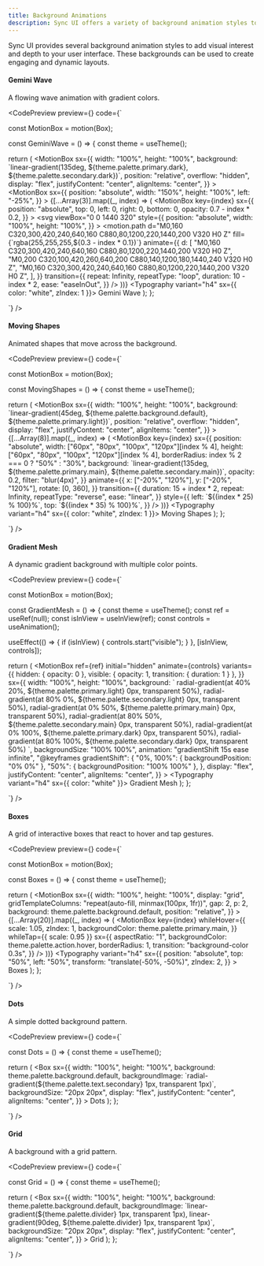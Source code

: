 ```yaml
---
title: Background Animations
description: Sync UI offers a variety of background animation styles to enhance your user interface.
---
```


Sync UI provides several background animation styles to add visual interest and depth to your user interface. These backgrounds can be used to create engaging and dynamic layouts.

#### Gemini Wave

A flowing wave animation with gradient colors.

<CodePreview
  preview={<BackgroundVariants variant="geminiWave" />}
  code={`

const MotionBox = motion(Box);

const GeminiWave = () => {
  const theme = useTheme();

  return (
    <MotionBox
      sx={{
        width: "100%",
        height: "100%",
        background: \`linear-gradient(135deg, \${theme.palette.primary.dark}, \${theme.palette.secondary.dark})\`,
        position: "relative",
        overflow: "hidden",
        display: "flex",
        justifyContent: "center",
        alignItems: "center",
      }}
    >
      <MotionBox
        sx={{
          position: "absolute",
          width: "150%",
          height: "100%",
          left: "-25%",
        }}
      >
        {[...Array(3)].map((_, index) => (
          <MotionBox
            key={index}
            sx={{
              position: "absolute",
              top: 0,
              left: 0,
              right: 0,
              bottom: 0,
              opacity: 0.7 - index * 0.2,
            }}
          >
            <svg
              viewBox="0 0 1440 320"
              style={{
                position: "absolute",
                width: "100%",
                height: "100%",
              }}
            >
              <motion.path
                d="M0,160 C320,300,420,240,640,160 C880,80,1200,220,1440,200 V320 H0 Z"
                fill={\`rgba(255,255,255,\${0.3 - index * 0.1})\`}
                animate={{
                  d: [
                    "M0,160 C320,300,420,240,640,160 C880,80,1200,220,1440,200 V320 H0 Z",
                    "M0,200 C320,100,420,260,640,200 C880,140,1200,180,1440,240 V320 H0 Z",
                    "M0,160 C320,300,420,240,640,160 C880,80,1200,220,1440,200 V320 H0 Z",
                  ],
                }}
                transition={{
                  repeat: Infinity,
                  repeatType: "loop",
                  duration: 10 - index * 2,
                  ease: "easeInOut",
                }}
              />
            </svg>
          </MotionBox>
        ))}
      </MotionBox>
      <Typography variant="h4" sx={{ color: "white", zIndex: 1 }}>
        Gemini Wave
      </Typography>
    </MotionBox>
  );
};

`}
/>

#### Moving Shapes

Animated shapes that move across the background.

<CodePreview
  preview={<BackgroundVariants variant="movingShapes" />}
  code={`

const MotionBox = motion(Box);

const MovingShapes = () => {
  const theme = useTheme();

  return (
    <MotionBox
      sx={{
        width: "100%",
        height: "100%",
        background: \`linear-gradient(45deg, \${theme.palette.background.default}, \${theme.palette.primary.light})\`,
        position: "relative",
        overflow: "hidden",
        display: "flex",
        justifyContent: "center",
        alignItems: "center",
      }}
    >
      {[...Array(8)].map((_, index) => (
        <MotionBox
          key={index}
          sx={{
            position: "absolute",
            width: ["60px", "80px", "100px", "120px"][index % 4],
            height: ["60px", "80px", "100px", "120px"][index % 4],
            borderRadius: index % 2 === 0 ? "50%" : "30%",
            background: \`linear-gradient(135deg, \${theme.palette.primary.main}, \${theme.palette.secondary.main})\`,
            opacity: 0.2,
            filter: "blur(4px)",
          }}
          animate={{
            x: ["-20%", "120%"],
            y: ["-20%", "120%"],
            rotate: [0, 360],
          }}
          transition={{
            duration: 15 + index * 2,
            repeat: Infinity,
            repeatType: "reverse",
            ease: "linear",
          }}
          style={{
            left: \`\${(index * 25) % 100}%\`,
            top: \`\${(index * 35) % 100}%\`,
          }}
        />
      ))}
      <Typography variant="h4" sx={{ color: "white", zIndex: 1 }}>
        Moving Shapes
      </Typography>
    </MotionBox>
  );
};

`}
/>

#### Gradient Mesh

A dynamic gradient background with multiple color points.

<CodePreview
  preview={<BackgroundVariants variant="gradientMesh" />}
  code={`

const MotionBox = motion(Box);

const GradientMesh = () => {
  const theme = useTheme();
  const ref = useRef(null);
  const isInView = useInView(ref);
  const controls = useAnimation();

  useEffect(() => {
    if (isInView) {
      controls.start("visible");
    }
  }, [isInView, controls]);

  return (
    <MotionBox
      ref={ref}
      initial="hidden"
      animate={controls}
      variants={{
        hidden: { opacity: 0 },
        visible: { opacity: 1, transition: { duration: 1 } },
      }}
      sx={{
        width: "100%",
        height: "100%",
        background: \`
          radial-gradient(at 40% 20%, \${theme.palette.primary.light} 0px, transparent 50%),
          radial-gradient(at 80% 0%, \${theme.palette.secondary.light} 0px, transparent 50%),
          radial-gradient(at 0% 50%, \${theme.palette.primary.main} 0px, transparent 50%),
          radial-gradient(at 80% 50%, \${theme.palette.secondary.main} 0px, transparent 50%),
          radial-gradient(at 0% 100%, \${theme.palette.primary.dark} 0px, transparent 50%),
          radial-gradient(at 80% 100%, \${theme.palette.secondary.dark} 0px, transparent 50%)
        \`,
        backgroundSize: "100% 100%",
        animation: "gradientShift 15s ease infinite",
        "@keyframes gradientShift": {
          "0%, 100%": { backgroundPosition: "0% 0%" },
          "50%": { backgroundPosition: "100% 100%" },
        },
        display: "flex",
        justifyContent: "center",
        alignItems: "center",
      }}
    >
      <Typography variant="h4" sx={{ color: "white" }}>
        Gradient Mesh
      </Typography>
    </MotionBox>
  );
};

`}
/>

#### Boxes

A grid of interactive boxes that react to hover and tap gestures.

<CodePreview
  preview={<BackgroundVariants variant="boxes" />}
  code={`

const MotionBox = motion(Box);

const Boxes = () => {
  const theme = useTheme();

  return (
    <MotionBox
      sx={{
        width: "100%",
        height: "100%",
        display: "grid",
        gridTemplateColumns: "repeat(auto-fill, minmax(100px, 1fr))",
        gap: 2,
        p: 2,
        background: theme.palette.background.default,
        position: "relative",
      }}
    >
      {[...Array(20)].map((_, index) => (
        <MotionBox
          key={index}
          whileHover={{
            scale: 1.05,
            zIndex: 1,
            backgroundColor: theme.palette.primary.main,
          }}
          whileTap={{ scale: 0.95 }}
          sx={{
            aspectRatio: "1",
            backgroundColor: theme.palette.action.hover,
            borderRadius: 1,
            transition: "background-color 0.3s",
          }}
        />
      ))}
      <Typography
        variant="h4"
        sx={{
          position: "absolute",
          top: "50%",
          left: "50%",
          transform: "translate(-50%, -50%)",
          zIndex: 2,
        }}
      >
        Boxes
      </Typography>
    </MotionBox>
  );
};

`}
/>

#### Dots

A simple dotted background pattern.

<CodePreview
  preview={<BackgroundVariants variant="dots" />}
  code={`

const Dots = () => {
  const theme = useTheme();

  return (
    <Box
      sx={{
        width: "100%",
        height: "100%",
        background: theme.palette.background.default,
        backgroundImage: \`radial-gradient(\${theme.palette.text.secondary} 1px, transparent 1px)\`,
        backgroundSize: "20px 20px",
        display: "flex",
        justifyContent: "center",
        alignItems: "center",
      }}
    >
      <Typography variant="h4">Dots</Typography>
    </Box>
  );
};

`}
/>

#### Grid

A background with a grid pattern.

<CodePreview
  preview={<BackgroundVariants variant="grid" />}
  code={`

const Grid = () => {
  const theme = useTheme();

  return (
    <Box
      sx={{
        width: "100%",
        height: "100%",
        background: theme.palette.background.default,
        backgroundImage: \`linear-gradient(\${theme.palette.divider} 1px, transparent 1px),
                           linear-gradient(90deg, \${theme.palette.divider} 1px, transparent 1px)\`,
        backgroundSize: "20px 20px",
        display: "flex",
        justifyContent: "center",
        alignItems: "center",
      }}
    >
      <Typography variant="h4">Grid</Typography>
    </Box>
  );
};

`}
/>

